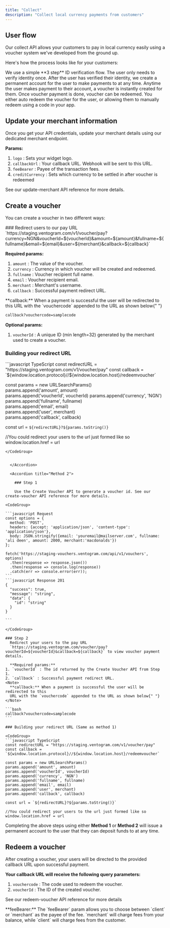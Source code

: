```yaml
---
title: "Collect"
description: "Collect local currency payments from customers"
---
```


## User flow

Our collect API allows your customers to pay in local currency easily using a voucher system we've developed from the ground up.

Here's how the process looks like for your customers:

<Steps>
  <Step title="User verifies identity">
    We use a simple **3 step** ID verification flow. The user only needs to
    verify identity once.
  </Step>
  <Step title="User account created">
    After the user has verified their identity, we create a permanent account
    for the user to make payments to at any time.
  </Step>
  <Step title="Create voucher">
    Anytime the user makes payment to their account, a voucher is instantly
    created for them.
  </Step>
  <Step title="Redeem voucher">
    Once voucher payment is done, voucher can be redeemed. You either auto
    redeem the voucher for the user, or allowing them to manually redeem using a
    code in your app.
  </Step>
</Steps>

## Update your merchant information

Once you get your API credentials, update your merchant details using our dedicated merchant endpoint. 

**Params:**
1. `logo` : Sets your widget logo.
2. `callbackUrl` : Your callback URL. Webhook will be sent to this URL.
3. `feeBearer` : Payee of the transaction fees.
4. `creditCurrency` : Sets which currency to be settled in after voucher is redeemed

See our update-merchant API reference for more details.

## Create a voucher

You can create a voucher in two different ways:

<AccordionGroup>
  <Accordion title="Method 1">
  ### Redirect users to our pay URL
    `https://staging.ventogram.com/v1/voucher/pay?currency=NGN&voucherId=${voucherId}&amount=${amount}&fullname=${fullname}&email=${email}&user=${merchant}&callback=${callback}`

**Required params:**
1. `amount` : The value of the voucher.
2. `currency` : Currency in which voucher will be created and redeemed.
3. `fullname` : Voucher recipient full name.
4. `email` : Voucher recipient email.
5. `merchant` : Merchant's username.
6. `callback` : Successful payment redirect URL.

<Note>
  **callback:** When a payment is successful the user will be redirected to this
  URL with the `vouchercode` appended to the URL as shown below{" "}
</Note>

```bash
callback?vouchercode=samplecode
```

**Optional params:**

1. `voucherId` : A unique ID (min length=32) generated by the merchant used to create a voucher.


### Building your redirect URL

<CodeGroup>
```javascript TypeScript
const redirectURL = "https://staging.ventogram.com/v1/voucher/pay"
const callback = `${window.location.protocol}//${window.location.host}/redeemvoucher`
  
const params = new URLSearchParams()  
params.append('amount', amount)  
params.append('voucherId', voucherId) 
params.append('currency', 'NGN')  
params.append('fullname', fullname)  
params.append('email', email)  
params.append('user', merchant)  
params.append('callback', callback)

const url = `${redirectURL}?${params.toString()}`

//You could redirect your users to the url just formed like so  
window.location.href = url

````
</CodeGroup>


  </Accordion>

  <Accordion title="Method 2">

    ### Step 1

    Use the Create Voucher API to generate a voucher id. See our create-voucher API reference for more details.

<CodeGroup>

```javascript Request
const options = {
  method: 'POST',
  headers: {accept: 'application/json', 'content-type': 'application/json'},
  body: JSON.stringify({email: 'youremail@mailserver.com', fullname: 'ali deen', amount: 2000, merchant:'macdonalds'})
};

fetch('https://staging-vouchers.ventogram.com/api/v1/vouchers', options)
  .then(response => response.json())
  .then(response => console.log(response))
  .catch(err => console.error(err));
```
```javascript Response 201
{
  "success": true,
  "message": "string",
  "data": {
    "id": "string"
  }
}

```

</CodeGroup>

### Step 2
  Redirect your users to the pay URL 
  `https://staging.ventogram.com/voucher/pay?voucherId=${voucherId}&callback=${callback}` to view voucher payment details.

  **Required params:**
1. `voucherId` : The id returned by the Create Voucher API from Step 1.
2. `callback` : Successful payment redirect URL.
<Note>
  **callback:** When a payment is successful the user will be redirected to this
  URL with the `vouchercode` appended to the URL as shown below{" "}
</Note>

```bash
callback?vouchercode=samplecode
```

### Building your redirect URL (Same as method 1)

<CodeGroup>
```javascript TypeScript
const redirectURL = "https://staging.ventogram.com/v1/voucher/pay"
const callback = `${window.location.protocol}//${window.location.host}/redeemvoucher`
  
const params = new URLSearchParams()  
params.append('amount', amount)  
params.append('voucherId', voucherId) 
params.append('currency', 'NGN')  
params.append('fullname', fullname)  
params.append('email', email)  
params.append('user', merchant)  
params.append('callback', callback)

const url = `${redirectURL}?${params.toString()}`

//You could redirect your users to the url just formed like so  
window.location.href = url

````
</CodeGroup>
  </Accordion>
</AccordionGroup>

Completing the above steps using either **Method 1** or **Method 2** will issue a permanent account to the user that they can deposit funds to at any time.

## Redeem a voucher

After creating a voucher, your users will be directed to the provided callback URL upon successful payment. 

**Your callback URL will receive the following query parameters:**
1. `vouchercode` : The code used to redeem the voucher.
2. `voucherId` : The ID of the created voucher.

See our redeem-voucher API reference for more details

<Tip>
  **feeBearer:** The `feeBearer` param allows you to choose between `client` or `merchant` as the payee of the fee. `merchant` will charge fees from your balance, while `client` will charge fees from the customer.
</Tip>
